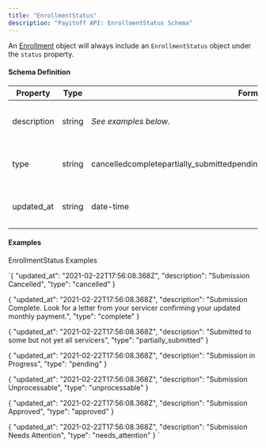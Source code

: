 ```yaml
---
title: "EnrollmentStatus"
description: "Payitoff API: EnrollmentStatus Schema"
---
```


An [Enrollment](/docs/enrollment-schema) object will always include an `EnrollmentStatus` object under the `status` property.

#### Schema Definition

| Property    | Type   | Format                                                                            | Description                                                                     |
| ----------- | ------ | --------------------------------------------------------------------------------- | ------------------------------------------------------------------------------- |
| description | string | _See examples below._                                                             | User-friendly string describing the EnrollmentStatus.type value.                |
| type        | string | cancelledcompletepartially\_submittedpendingunprocessableapprovedneeds\_attention | Lowercased string describing the current status of an Enrollment.               |
| updated\_at | string | date-time                                                                         | A DateTime string value indicating when the Enrollment.status was last updated. |

#### Examples

EnrollmentStatus Examples

`{
  "updated_at": "2021-02-22T17:56:08.368Z",
  "description": "Submission Cancelled",
  "type": "cancelled"
}

{
  "updated_at": "2021-02-22T17:56:08.368Z",
  "description": "Submission Complete. Look for a letter from your servicer confirming your updated monthly payment.",
  "type": "complete"
}

{
  "updated_at": "2021-02-22T17:56:08.368Z",
  "description": "Submitted to some but not yet all servicers",
  "type": "partially_submitted"
}

{
  "updated_at": "2021-02-22T17:56:08.368Z",
  "description": "Submission in Progress",
  "type": "pending"
}

{
  "updated_at": "2021-02-22T17:56:08.368Z",
  "description": "Submission Unprocessable",
  "type": "unprocessable"
}

{
  "updated_at": "2021-02-22T17:56:08.368Z",
  "description": "Submission Approved",
  "type": "approved"
}

{
  "updated_at": "2021-02-22T17:56:08.368Z",
  "description": "Submission Needs Attention",
  "type": "needs_attention"
}
`